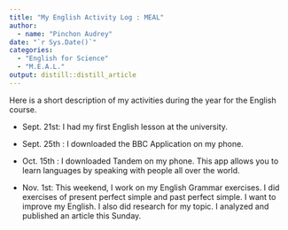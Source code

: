 ```yaml
---
title: "My English Activity Log : MEAL"
author:
  - name: "Pinchon Audrey" 
date: "`r Sys.Date()`"
categories:
  - "English for Science"
  - "M.E.A.L."
output: distill::distill_article
---
```


Here is a short description of my activities during the year for the English course.

- Sept. 21st: I had my first English lesson at the university. 

- Sept. 25th : I downloaded the BBC Application on my phone. 

- Oct. 15th : I downloaded Tandem on my phone. This app allows you to learn languages by speaking with people all over the world.

- Nov. 1st: This weekend, I work on my English Grammar exercises. I did exercises of present perfect simple and past perfect simple. I want to improve my English. I also did research for my topic. I analyzed and published an article this Sunday.



